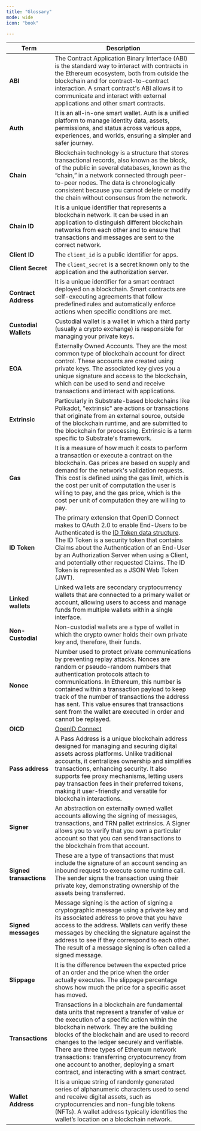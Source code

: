 ```yaml
---
title: "Glossary"
mode: wide
icon: "book"

---
```


| Term                    | Description                                                                                                                                                                                                                                                                                                                                                                                                                                                               |
| ----------------------- | ------------------------------------------------------------------------------------------------------------------------------------------------------------------------------------------------------------------------------------------------------------------------------------------------------------------------------------------------------------------------------------------------------------------------------------------------------------------------- |
| **ABI**                 | The Contract Application Binary Interface (ABI) is the standard way to interact with contracts in the Ethereum ecosystem, both from outside the blockchain and for contract-to-contract interaction. A smart contract's ABI allows it to communicate and interact with external applications and other smart contracts.                                                                                                                                                   |
| **Auth**                | It is an all-in-one smart wallet. Auth is a unified platform to manage identity data, assets, permissions, and status across various apps, experiences, and worlds, ensuring a simpler and safer journey.                                                                                                                                                                                                                                                                 |
| **Chain**               | Blockchain technology is a structure that stores transactional records, also known as the block, of the public in several databases, known as the “chain,” in a network connected through peer-to-peer nodes. The data is chronologically consistent because you cannot delete or modify the chain without consensus from the network.                                                                                                                                    |
| **Chain ID**            | It is a unique identifier that represents a blockchain network. It can be used in an application to distinguish different blockchain networks from each other and to ensure that transactions and messages are sent to the correct network.                                                                                                                                                                                                                               |
| **Client ID**           | The `client_id` is a public identifier for apps.                                                                                                                                                                                                                                                                                                                                                                                                                          |
| **Client Secret**       | The `client_secret` is a secret known only to the application and the authorization server.                                                                                                                                                                                                                                                                                                                                                                               |
| **Contract Address**    | It is a unique identifier for a smart contract deployed on a blockchain. Smart contracts are self-executing agreements that follow predefined rules and automatically enforce actions when specific conditions are met.                                                                                                                                                                                                                                                   |
| **Custodial Wallets**   | Custodial wallet is a wallet in which a third party (usually a crypto exchange) is responsible for managing your private keys.                                                                                                                                                                                                                                                                                                                                            |
| **EOA**                 | Externally Owned Accounts. They are the most common type of blockchain account for direct control. These accounts are created using private keys. The associated key gives you a unique signature and access to the blockchain, which can be used to send and receive transactions and interact with applications.                                                                                                                                                        |
| **Extrinsic**           | Particularly in Substrate-based blockchains like Polkadot, "extrinsic" are actions or transactions that originate from an external source, outside of the blockchain runtime, and are submitted to the blockchain for processing. Extrinsic is a term specific to Substrate's framework.                                                                                                                                                                                  |
| **Gas**                 | It is a measure of how much it costs to perform a transaction or execute a contract on the blockchain. Gas prices are based on supply and demand for the network's validation requests. This cost is defined using the gas limit, which is the cost per unit of computation the user is willing to pay, and the gas price, which is the cost per unit of computation they are willing to pay.                                                                             |
| **ID Token**            | The primary extension that OpenID Connect makes to OAuth 2.0 to enable End-Users to be Authenticated is the [ID Token data structure](https://openid.net/specs/openid-connect-core-1_0.html#IDToken). The ID Token is a security token that contains Claims about the Authentication of an End-User by an Authorization Server when using a Client, and potentially other requested Claims. The ID Token is represented as a JSON Web Token (JWT).                        |
| **Linked wallets**      | Linked wallets are secondary cryptocurrency wallets that are connected to a primary wallet or account, allowing users to access and manage funds from multiple wallets within a single interface.                                                                                                                                                                                                                                                                         |
| **Non-Custodial**       | Non-custodial wallets are a type of wallet in which the crypto owner holds their own private key and, therefore, their funds.                                                                                                                                                                                                                                                                                                                                             |
| **Nonce**               | Number used to protect private communications by preventing replay attacks. Nonces are random or pseudo-random numbers that authentication protocols attach to communications. In Ethereum, this number is contained within a transaction payload to keep track of the number of transactions the address has sent. This value ensures that transactions sent from the wallet are executed in order and cannot be replayed.                                               |
| **OICD**                | [OpenID Connect](https://auth0.com/docs/authenticate/protocols/openid-connect-protocol#:~:text=OpenID%20Connect%20\(OIDC\)%20is%20an,obtain%20basic%20user%20profile%20information.)                                                                                                                                                                                                                                                                                      |
| **Pass address**        | A Pass Address is a unique blockchain address designed for managing and securing digital assets across platforms. Unlike traditional accounts, it centralizes ownership and simplifies transactions, enhancing security. It also supports fee proxy mechanisms, letting users pay transaction fees in their preferred tokens, making it user-friendly and versatile for blockchain interactions.                                                                          |
| **Signer**              | An abstraction on externally owned wallet accounts allowing the signing of messages, transactions, and TRN pallet extrinsics. A Signer allows you to verify that you own a particular account so that you can send transactions to the blockchain from that account.                                                                                                                                                                                                      |
| **Signed transactions** | These are a type of transactions that must include the signature of an account sending an inbound request to execute some runtime call. The sender signs the transaction using their private key, demonstrating ownership of the assets being transferred.                                                                                                                                                                                                                |
| **Signed messages**     | Message signing is the action of signing a cryptographic message using a private key and its associated address to prove that you have access to the address. Wallets can verify these messages by checking the signature against the address to see if they correspond to each other. The result of a message signing is often called a signed message.                                                                                                                  |
| **Slippage**            | It is the difference between the expected price of an order and the price when the order actually executes. The slippage percentage shows how much the price for a specific asset has moved.                                                                                                                                                                                                                                                                              |
| **Transactions**        | Transactions in a blockchain are fundamental data units that represent a transfer of value or the execution of a specific action within the blockchain network. They are the building blocks of the blockchain and are used to record changes to the ledger securely and verifiable. There are three types of Ethereum network transactions:  transferring cryptocurrency from one account to another, deploying a smart contract, and interacting with a smart contract. |
| **Wallet Address**      | It is a unique string of randomly generated series of alphanumeric characters used to send and receive digital assets, such as cryptocurrencies and non-fungible tokens (NFTs). A wallet address typically identifies the wallet’s location on a blockchain network.                                                                                                                                                                                                      |
